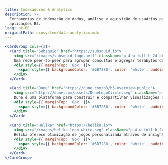 ```yaml
---
title: Indexadores & Analytics
description: >-
  Ferramentas de indexação de dados, análise e aquisição de usuários para
  aplicações B3.
lang: pt-BR
originalPath: ecosystem/data-analytics.mdx
---
```

```jsx
<CardGroup cols={2}>
  <Card title="Subsquid" href="https://subsquid.io">
    <img src="/images/subsquid-logo.avif" className="p-4 w-full h-24 object-contain bg-black rounded-xl mt-3" />
    Uma rede peer-to-peer para agrupar consultas e agregar terabytes de dados on-chain e off-chain
    <div style={{ marginTop: '8px' }}>
      <span style={{ backgroundColor: '#6B7280', color: 'white', padding: '2px 8px', borderRadius: '4px', fontSize: '12px' }}>Indexadores de Dados</span>
    </div>
  </Card>

  <Card title="Dune" href="https://dune.com/b3/b3-overview-public">
    <img src="https://dune.com/assets/DuneLogoCircle.svg" className="p-4 w-full h-24 object-contain bg-black rounded-xl mt-3" />
    Dune é uma plataforma para construir e compartilhar visualizações de dados.
    <div style={{ marginTop: '8px' }}>
      <span style={{ backgroundColor: '#6B7280', color: 'white', padding: '2px 8px', borderRadius: '4px', fontSize: '12px' }}>Análise de Dados</span>
    </div>
  </Card>
  
  <Card title="Helika" href="https://helika.io">
    <img src="/images/helika-logo-white.svg" className="p-4 w-full h-24 object-contain bg-black rounded-xl mt-3" />
    Helika oferece otimização de jogos personalizada através de insights personalizados de analistas experientes, unificando dados on-chain, in-game e da comunidade para impulsionar o crescimento.
    <div style={{ marginTop: '8px' }}>
      <span style={{ backgroundColor: '#6B7280', color: 'white', padding: '2px 8px', borderRadius: '4px', fontSize: '12px' }}>Aquisição de Usuários</span>
    </div>
  </Card>
</CardGroup>
```
